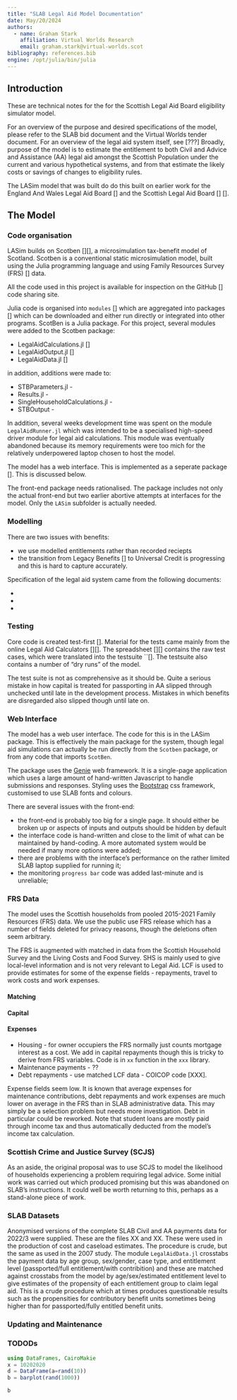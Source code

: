 ```yaml
---
title: "SLAB Legal Aid Model Documentation"
date: May/20/2024
authors:
  - name: Graham Stark
    affiliation: Virtual Worlds Research
    email: graham.stark@virtual-worlds.scot
bibliography: references.bib
engine: /opt/julia/bin/julia
---
```


## Introduction

These are technical notes for the for the Scottish Legal Aid Board eligibility simulator model.

For an overview of the purpose and desired specifications of the model, please refer to the SLAB bid document and the Virtual Worlds tender document. For an overview of the legal aid system itself, see [???] Broadly, purpose of the model is to estimate the entitlement to both Civil and Advice and Assistance (AA) legal aid amongst the Scottish Population under the current and various hypothetical systems, and from that estimate the likely costs or savings of changes to eligibility rules. 

The LASim model that was built do do this built on earlier work for the England And Wales Legal Aid Board [] and the Scottish Legal Aid Board [] []. 

## The Model

### Code organisation

LASim builds on Scotben [][], a microsimulation tax-benefit model of Scotland. Scotben is a conventional static microsimulation model, built using the Julia programming language and using Family Resources Survey (FRS) [] data. 

All the code used in this project is available for inspection on the GitHub [] code sharing site.

Julia code is organised into `modules` [] which are aggregated into packages [] which can be downloaded and either run directly or integrated into other programs. ScotBen is a Julia package. For this project, several modules were added to the Scotben package:

* LegalAidCalculations.jl []
* LegalAidOutput.jl [] 
* LegalAidData.jl []

in addition, additions were made to:

* STBParameters.jl -
* Results.jl - 
* SingleHouseholdCalculations.jl -  
* STBOutput - 

In addition, several weeks development time was spent on the module `LegalAidRunner.jl` which was intended to be a specialised high-speed driver module for legal aid calculations. This module was eventually abandoned because its memory requirements were too mich for the relatively underpowered laptop chosen to host the model.

The model has a web interface. This is implemented as a seperate package []. This is discussed below. 

::: {.callout-note}

The front-end package needs rationalised. The package includes not only the actual front-end but two earlier abortive attempts at interfaces for the model. Only the `LASim` subfolder is actually needed.

:::

### Modelling 

::: {.callout-note}
There are two issues with benefits:

* we use modelled entitlements rather than recorded reciepts 
* the transition from Legacy Benefits [] to Universal Credit is progressing and this is hard to capture accurately. 
:::

Specification of the legal aid system came from the following documents:

*
*
*

### Testing 

Core code is created test-first []. Material for the tests came mainly from the online Legal Aid Calculators [][]. The spreadsheet 
[][] contains the raw test cases, which were translated into the testsuite ``[]. The testsuite also contains a number of "dry runs" of the model.

::: {.callout-note}
The test suite is not as comprehensive as it should be. Quite a serious mistake in how capital is treated for passporting in AA slipped through unchecked until late in the development process. Mistakes in which benefits are disregarded also slipped though until late on. 
:::
### Web Interface

The model has a web user interface. The code for this is in the LASim package. This is effectively the main package for the system, though legal aid simulations can actually be run directly from the `Scotben` package, or from any code that imports `ScotBen`. 

The package uses the [Genie]() web framework. It is a single-page application which uses a large amount of hand-written Javascript to handle submissions and responses. Styling uses the [Bootstrap]() css framework, customised to use SLAB fonts and colours. 


::: {.callout-note}
There are several issues with the front-end:

* the front-end is probably too big for a single page. It should either be broken up or aspects of inputs and outputs should be hidden by default
* the interface code is hand-written and close to the limit of what can be maintained by hand-coding. A more automated system would be needed if many more options were added;
* there are problems with the interface's performance on the rather limited SLAB laptop supplied for running it;
* the monitoring `progress bar` code was added last-minute and is unreliable;

:::


### FRS Data

The model uses the Scottish households from pooled 2015-2021 Family Resources (FRS) data. We use the public use FRS release which has a number of fields deleted for privacy reasons, though the deletions often seem arbitrary.

The FRS is augmented with matched in data from the Scottish Household Survey and the Living Costs and Food Survey. SHS is mainly used to give local-level information and is not very relevant to Legal Aid. LCF is used to provide estimates for some of the expense fields - repayments, travel to work costs and work expenses.


#### Matching 

#### Capital

#### Expenses

* Housing - for owner occupiers the FRS normally just counts mortgage interest as a cost. We add in capital repayments though this is tricky to derive from FRS variables. Code is in `xx` function in the `xxx` library. 
* Maintenance payments  - ??
* Debt repayments - use matched LCF data - COICOP code [XXX].

::: {.callout-note}

Expense fields seem low. It is known that average expenses for maintenance contributions, debt repayments and work expenses are much lower on average in the FRS than in SLAB administrative data. This may simply be a selection problem but needs more investigation. Debt in particular could be reworked. Note that student loans are mostly paid through income tax and thus automatically deducted from the model's income tax calculation.
:::

### Scottish Crime and Justice Survey (SCJS)

As an aside, the original proposal was to use SCJS to model the likelihood of households experiencing a problem requiring legal advice. Some initial work was carried out which produced promising but this was abandoned on SLAB's instructions. It could well be worth returning to this, perhaps as a stand-alone piece of work.  

### SLAB Datasets

Anonymised versions of the complete SLAB Civil and AA payments data for 2022/3 were supplied. These are the files XX and XX. 
These were used in the production of cost and caseload estimates. The procedure is crude, but the same as used in the 2007 study. The module `LegalAidData.jl` crosstabs the payment data by age group, sex/gender, case type, and entitlement level (passported/full entitlement/with contribition) and these are matched against crosstabs from the model by age/sex/estimated entitlement level to give estimates of the propensity of each entitlement group to claim legal aid. This is a crude procedure which at times produces questionable results such as the propensities for contributory benefit units sometimes being higher than for passported/fully entitled benefit units.    

### Updating and Maintenance

### TODODs

```julia
using DataFrames, CairoMakie
x = 10202020
d = DataFrame(a=rand(10))
b = barplot(rand(1000))

b
```

